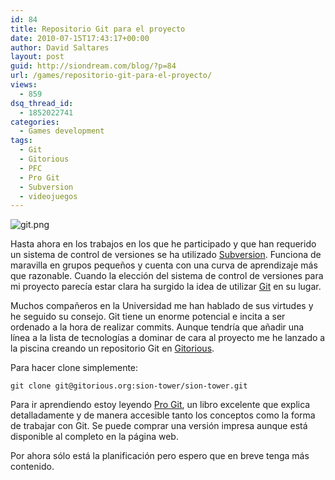 ```yaml
---
id: 84
title: Repositorio Git para el proyecto
date: 2010-07-15T17:43:17+00:00
author: David Saltares
layout: post
guid: http://siondream.com/blog/?p=84
url: /games/repositorio-git-para-el-proyecto/
views:
  - 859
dsq_thread_id:
  - 1852022741
categories:
  - Games development
tags:
  - Git
  - Gitorious
  - PFC
  - Pro Git
  - Subversion
  - videojuegos
---
```


![git.png](/img/wp/git.png)

Hasta ahora en los trabajos en los que he participado y que han requerido un sistema de control de versiones se ha utilizado [Subversion](http://es.wikipedia.org/wiki/Subversion). Funciona de maravilla en grupos pequeños y cuenta con una curva de aprendizaje más que razonable. Cuando la elección del sistema de control de versiones para mi proyecto parecía estar clara ha surgido la idea de utilizar [Git](http://en.wikipedia.org/wiki/Git_%28software%29) en su lugar.

Muchos compañeros en la Universidad me han hablado de sus virtudes y he seguido su consejo. Git tiene un enorme potencial e incita a ser ordenado a la hora de realizar commits. Aunque tendría que añadir una línea a la lista de tecnologías a dominar de cara al proyecto me he lanzado a la piscina creando un repositorio Git en [Gitorious](http://gitorious.org/).

Para hacer clone simplemente:

```
git clone git@gitorious.org:sion-tower/sion-tower.git
```


Para ir aprendiendo estoy leyendo [Pro Git](http://progit.org/book/), un libro excelente que explica detalladamente y de manera accesible tanto los conceptos como la forma de trabajar con Git. Se puede comprar una versión impresa aunque está disponible al completo en la página web.

Por ahora sólo está la planificación pero espero que en breve tenga más contenido.